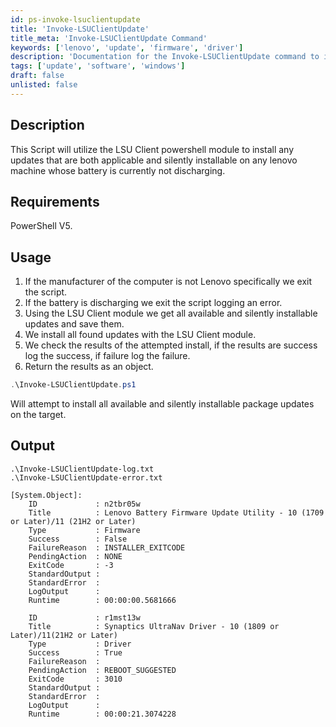```yaml
---
id: ps-invoke-lsuclientupdate
title: 'Invoke-LSUClientUpdate'
title_meta: 'Invoke-LSUClientUpdate Command'
keywords: ['lenovo', 'update', 'firmware', 'driver']
description: 'Documentation for the Invoke-LSUClientUpdate command to install applicable and silently installable updates on Lenovo machines.'
tags: ['update', 'software', 'windows']
draft: false
unlisted: false
---
```

## Description
This Script will utilize the LSU Client powershell module to install any updates that are both applicable and silently installable on any lenovo machine whose battery is currently not discharging.

## Requirements
PowerShell V5.

## Usage
1. If the manufacturer of the computer is not Lenovo specifically we exit the script.
2. If the battery is discharging we exit the script logging an error.
3. Using the LSU Client module we get all available and silently installable updates and save them.
4. We install all found updates with the LSU Client module.
5. We check the results of the attempted install, if the results are success log the success, if failure log the failure.
6. Return the results as an object.



```powershell
.\Invoke-LSUClientUpdate.ps1
```
Will attempt to install all available and silently installable package updates on the target.

## Output

    .\Invoke-LSUClientUpdate-log.txt
    .\Invoke-LSUClientUpdate-error.txt

    [System.Object]:
        ID             : n2tbr05w
        Title          : Lenovo Battery Firmware Update Utility - 10 (1709 or Later)/11 (21H2 or Later)
        Type           : Firmware
        Success        : False
        FailureReason  : INSTALLER_EXITCODE
        PendingAction  : NONE
        ExitCode       : -3
        StandardOutput :
        StandardError  :
        LogOutput      :
        Runtime        : 00:00:00.5681666

        ID             : r1mst13w
        Title          : Synaptics UltraNav Driver - 10 (1809 or Later)/11(21H2 or Later)
        Type           : Driver
        Success        : True
        FailureReason  :
        PendingAction  : REBOOT_SUGGESTED
        ExitCode       : 3010
        StandardOutput :
        StandardError  :
        LogOutput      :
        Runtime        : 00:00:21.3074228       










